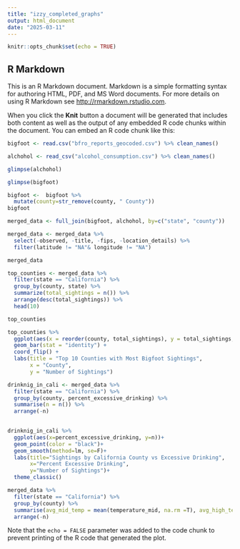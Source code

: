 ```yaml
---
title: "izzy_completed_graphs"
output: html_document
date: "2025-03-11"
---
```


```r
knitr::opts_chunk$set(echo = TRUE)
```

## R Markdown

This is an R Markdown document. Markdown is a simple formatting syntax for authoring HTML, PDF, and MS Word documents. For more details on using R Markdown see <http://rmarkdown.rstudio.com>.

When you click the **Knit** button a document will be generated that includes both content as well as the output of any embedded R code chunks within the document. You can embed an R code chunk like this:

```r
bigfoot <- read.csv("bfro_reports_geocoded.csv") %>% clean_names()
```


```r
alchohol <- read_csv("alcohol_consumption.csv") %>% clean_names()
```


```r
glimpse(alchohol)
```


```r
glimpse(bigfoot)
```

```r
bigfoot <-  bigfoot %>% 
  mutate(county=str_remove(county, " County"))
bigfoot
```

```r
merged_data <- full_join(bigfoot, alchohol, by=c("state", "county"))
```

```r
merged_data <- merged_data %>% 
  select(-observed, -title, -fips, -location_details) %>% 
  filter(latitude != "NA"& longitude != "NA")

merged_data
```

```r
top_counties <- merged_data %>%
  filter(state == "California") %>% 
  group_by(county, state) %>%
  summarize(total_sightings = n()) %>%
  arrange(desc(total_sightings)) %>%
  head(10)

top_counties
```

```r
top_counties %>% 
  ggplot(aes(x = reorder(county, total_sightings), y = total_sightings, fill=state)) +
  geom_bar(stat = "identity") +
  coord_flip() + 
  labs(title = "Top 10 Counties with Most Bigfoot Sightings",
       x = "County",
       y = "Number of Sightings")
```

```r
drinknig_in_cali <- merged_data %>% 
  filter(state == "California") %>% 
  group_by(county, percent_excessive_drinking) %>% 
  summarise(n = n()) %>% 
  arrange(-n)
  
```


```r
drinknig_in_cali %>% 
  ggplot(aes(x=percent_excessive_drinking, y=n))+
  geom_point(color = "black")+
  geom_smooth(method=lm, se=F)+
  labs(title="Sightings by California County vs Excessive Drinking",
       x="Percent Excessive Drinking",
       y="Number of Sightings")+
  theme_classic()
```

```r
merged_data %>% 
  filter(state == "California") %>% 
  group_by(county) %>% 
  summarise(avg_mid_temp = mean(temperature_mid, na.rm =T), avg_high_temp = mean(temperature_high, na.rm = T), avg_low_temp = mean(temperature_low, na.rm=T), n = n()) %>% 
  arrange(-n)


```
  

Note that the `echo = FALSE` parameter was added to the code chunk to prevent printing of the R code that generated the plot.
